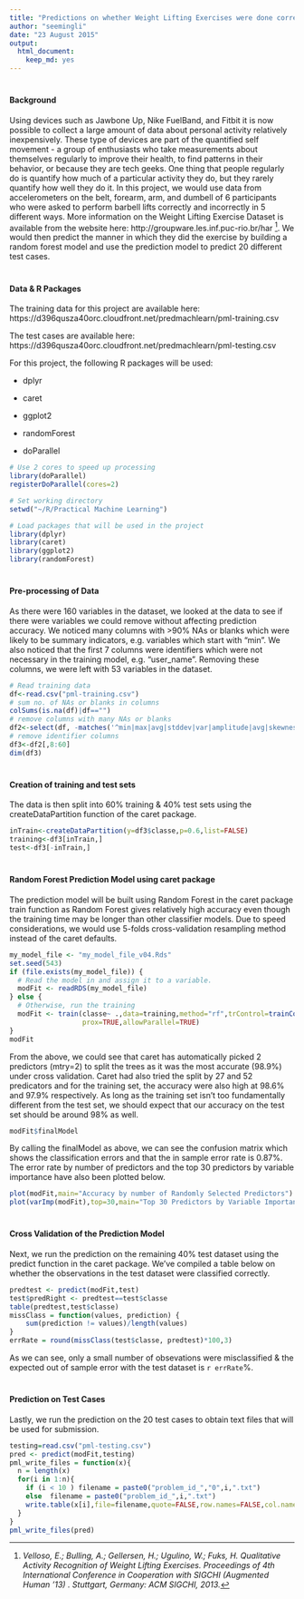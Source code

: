 ```yaml
---
title: "Predictions on whether Weight Lifting Exercises were done correctly"
author: "seemingli"
date: "23 August 2015"
output: 
  html_document: 
    keep_md: yes
---
```

#
#### Background
Using devices such as Jawbone Up, Nike FuelBand, and Fitbit it is now possible to collect a large amount of data about personal activity relatively inexpensively. These type of devices are part of the quantified self movement - a group of enthusiasts who take measurements about themselves regularly to improve their health, to find patterns in their behavior, or because they are tech geeks. One thing that people regularly do is quantify how much of a particular activity they do, but they rarely quantify how well they do it. In this project, we would use data from accelerometers on the belt, forearm, arm, and dumbell of 6 participants who were asked to perform barbell lifts correctly and incorrectly in 5 different ways. More information on the Weight Lifting Exercise Dataset is available from the website here: http://groupware.les.inf.puc-rio.br/har [^1]. We would then predict the manner in which they did the exercise by building a random forest model and use the prediction model to predict 20 different test cases. 

# 
#### Data & R Packages

The training data for this project are available here: 
https://d396qusza40orc.cloudfront.net/predmachlearn/pml-training.csv

The test cases are available here: 
https://d396qusza40orc.cloudfront.net/predmachlearn/pml-testing.csv

For this project, the following R packages will be used:

* dplyr

* caret

* ggplot2

* randomForest

* doParallel

```r
# Use 2 cores to speed up processing
library(doParallel)
registerDoParallel(cores=2)

# Set working directory
setwd("~/R/Practical Machine Learning")

# Load packages that will be used in the project
library(dplyr)
library(caret)
library(ggplot2)
library(randomForest)
```
#
#### Pre-processing of Data
As there were 160 variables in the dataset, we looked at the data to see if there were variables we could remove without affecting prediction accuracy. We noticed many columns with >90% NAs or blanks which were likely to be summary indicators, e.g. variables which start with "min". We also noticed that the first 7 columns were identifiers which were not necessary in the training model, e.g. "user_name". Removing these columns, we were left with 53 variables in the dataset. 
```r
# Read training data
df<-read.csv("pml-training.csv")
# sum no. of NAs or blanks in columns
colSums(is.na(df)|df=="") 
# remove columns with many NAs or blanks
df2<-select(df, -matches('^min|max|avg|stddev|var|amplitude|avg|skewness|kurtosis')) 
# remove identifier columns
df3<-df2[,8:60]
dim(df3)
```
#
#### Creation of training and test sets 
The data is then split into 60% training & 40% test sets using the createDataPartition function of the caret package.
```r
inTrain<-createDataPartition(y=df3$classe,p=0.6,list=FALSE)
training<-df3[inTrain,]
test<-df3[-inTrain,]
```
#
#### Random Forest Prediction Model using caret package
The prediction model will be built using Random Forest in the caret package train function as Random Forest gives relatively high accuracy even though the training time may be longer than other classifier models. Due to speed considerations, we would use 5-folds cross-validation resampling method instead of the caret defaults.
```r
my_model_file <- "my_model_file_v04.Rds"
set.seed(543)
if (file.exists(my_model_file)) {
  # Read the model in and assign it to a variable.
  modFit <- readRDS(my_model_file)
} else {
  # Otherwise, run the training
  modFit <- train(classe~ .,data=training,method="rf",trControl=trainControl(method="cv",number=5),
                  prox=TRUE,allowParallel=TRUE)
}
modFit
```
From the above, we could see that caret has automatically picked 2 predictors (mtry=2) to split the trees as it was the most accurate (98.9%) under cross validation. Caret had also tried the split by 27 and 52 predicators and for the training set, the accuracy were also high at 98.6% and 97.9% respectively. As long as the training set isn't too fundamentally different from the test set, we should expect that our accuracy on the test set should be around 98% as well.

```r
modFit$finalModel
```
By calling the finalModel as above, we can see the confusion matrix which shows the classification errors and that the in sample error rate is 0.87%. The error rate by number of predictors and the top 30 predictors by variable importance have also been plotted below.
```r
plot(modFit,main="Accuracy by number of Randomly Selected Predictors")
plot(varImp(modFit),top=30,main="Top 30 Predictors by Variable Importance")
```

#
#### Cross Validation of the Prediction Model
Next, we run the prediction on the remaining 40% test dataset using the predict function in the caret package. We've compiled a table below on whether the observations in the test dataset were classified correctly.
```r
predtest <- predict(modFit,test)
test$predRight <- predtest==test$classe
table(predtest,test$classe)
missClass = function(values, prediction) {
    sum(prediction != values)/length(values)
}
errRate = round(missClass(test$classe, predtest)*100,3)
```
As we can see, only a small number of obsevations were misclassified & the expected out of sample error with the test dataset is `r errRate`%.

#
#### Prediction on Test Cases
Lastly, we run the prediction on the 20 test cases to obtain text files that will be used for submission.
``` r
testing=read.csv("pml-testing.csv")
pred <- predict(modFit,testing)
pml_write_files = function(x){
  n = length(x)
  for(i in 1:n){
    if (i < 10 ) filename = paste0("problem_id_","0",i,".txt")
    else  filename = paste0("problem_id_",i,".txt")
    write.table(x[i],file=filename,quote=FALSE,row.names=FALSE,col.names=FALSE)
  }
}
pml_write_files(pred)
```
[^1]: 
*Velloso, E.; Bulling, A.; Gellersen, H.; Ugulino, W.; Fuks, H. Qualitative Activity Recognition of Weight Lifting Exercises. Proceedings of 4th International Conference in Cooperation with SIGCHI (Augmented Human '13) . Stuttgart, Germany: ACM SIGCHI, 2013.*
